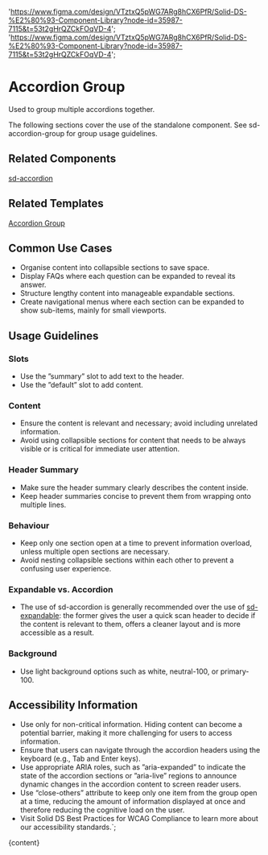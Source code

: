 

  'https://www.figma.com/design/VTztxQ5pWG7ARg8hCX6PfR/Solid-DS-%E2%80%93-Component-Library?node-id=35987-7115&t=53t2gHrQZCkFOqVD-4';
  'https://www.figma.com/design/VTztxQ5pWG7ARg8hCX6PfR/Solid-DS-%E2%80%93-Component-Library?node-id=35987-7115&t=53t2gHrQZCkFOqVD-4';

# Accordion Group

Used to group multiple accordions together.

The following sections cover the use of the standalone component. See sd-accordion-group for group usage guidelines.

<DefaultStory />

<DocumentationLinks storybookLink="${storybookLink}" figmaLibrary="${figmaLibrary}" figmaDocs="${figmaDocs}" />

## Related Components

[sd-accordion](?path=/docs/components-sd-accordion--docs)

## Related Templates

[Accordion Group](?path=/docs/templates-accordion-group--docs)

## Common Use Cases

- Organise content into collapsible sections to save space.
- Display FAQs where each question can be expanded to reveal its answer.
- Structure lengthy content into manageable expandable sections.
- Create navigational menus where each section can be expanded to show sub-items, mainly for small viewports.

## Usage Guidelines

### Slots

- Use the ”summary” slot to add text to the header.
- Use the ”default” slot to add content.

### Content

- Ensure the content is relevant and necessary; avoid including unrelated information.
- Avoid using collapsible sections for content that needs to be always visible or is critical for immediate user attention.

### Header Summary

- Make sure the header summary clearly describes the content inside.
- Keep header summaries concise to prevent them from wrapping onto multiple lines.

### Behaviour

- Keep only one section open at a time to prevent information overload, unless multiple open sections are necessary.
- Avoid nesting collapsible sections within each other to prevent a confusing user experience.

### Expandable vs. Accordion

- The use of sd-accordion is generally recommended over the use of [sd-expandable](?path=/docs/components-sd-expandable--docs): the former gives the user a quick scan header to decide if the content is relevant to them, offers a cleaner layout and is more accessible as a result.

### Background

- Use light background options such as white, neutral-100, or primary-100.

## Accessibility Information

- Use only for non-critical information. Hiding content can become a potential barrier, making it more challenging for users to access information.
- Ensure that users can navigate through the accordion headers using the keyboard (e.g., Tab and Enter keys).
- Use appropriate ARIA roles, such as ”aria-expanded” to indicate the state of the accordion sections or ”aria-live” regions to announce dynamic changes in the accordion content to screen reader users.
- Use “close-others” attribute to keep only one item from the group open at a time, reducing the amount of information displayed at once and therefore reducing the cognitive load on the user.
- Visit <sd-link href="https://www.figma.com/design/YDktJcseQIIQbsuCpoKS4V/Component-Docs?node-id=10708-5011&t=Z1FxSGWkmXG5r5sw-4" target="_blank">Solid DS Best Practices for WCAG Compliance</sd-link> to learn more about our accessibility standards.`;

<Meta title="Components/sd-accordion-group/Overview" />

<OverviewFormatter story={AccordionGroupStories.Default}>{content}</OverviewFormatter>
